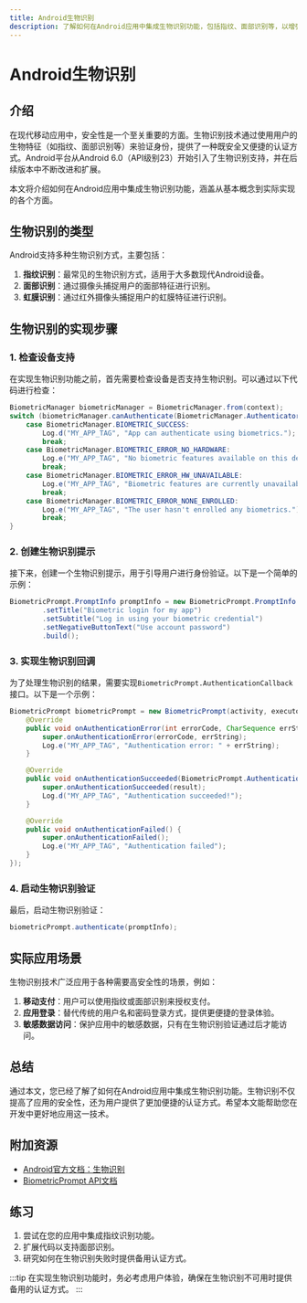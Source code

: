 ```yaml
---
title: Android生物识别
description: 了解如何在Android应用中集成生物识别功能，包括指纹、面部识别等，以增强应用的安全性。
---
```


# Android生物识别

## 介绍

在现代移动应用中，安全性是一个至关重要的方面。生物识别技术通过使用用户的生物特征（如指纹、面部识别等）来验证身份，提供了一种既安全又便捷的认证方式。Android平台从Android 6.0（API级别23）开始引入了生物识别支持，并在后续版本中不断改进和扩展。

本文将介绍如何在Android应用中集成生物识别功能，涵盖从基本概念到实际实现的各个方面。

## 生物识别的类型

Android支持多种生物识别方式，主要包括：

1. **指纹识别**：最常见的生物识别方式，适用于大多数现代Android设备。
2. **面部识别**：通过摄像头捕捉用户的面部特征进行识别。
3. **虹膜识别**：通过红外摄像头捕捉用户的虹膜特征进行识别。

## 生物识别的实现步骤

### 1. 检查设备支持

在实现生物识别功能之前，首先需要检查设备是否支持生物识别。可以通过以下代码进行检查：

```java
BiometricManager biometricManager = BiometricManager.from(context);
switch (biometricManager.canAuthenticate(BiometricManager.Authenticators.BIOMETRIC_STRONG | BiometricManager.Authenticators.DEVICE_CREDENTIAL)) {
    case BiometricManager.BIOMETRIC_SUCCESS:
        Log.d("MY_APP_TAG", "App can authenticate using biometrics.");
        break;
    case BiometricManager.BIOMETRIC_ERROR_NO_HARDWARE:
        Log.e("MY_APP_TAG", "No biometric features available on this device.");
        break;
    case BiometricManager.BIOMETRIC_ERROR_HW_UNAVAILABLE:
        Log.e("MY_APP_TAG", "Biometric features are currently unavailable.");
        break;
    case BiometricManager.BIOMETRIC_ERROR_NONE_ENROLLED:
        Log.e("MY_APP_TAG", "The user hasn't enrolled any biometrics.");
        break;
}
```

### 2. 创建生物识别提示

接下来，创建一个生物识别提示，用于引导用户进行身份验证。以下是一个简单的示例：

```java
BiometricPrompt.PromptInfo promptInfo = new BiometricPrompt.PromptInfo.Builder()
        .setTitle("Biometric login for my app")
        .setSubtitle("Log in using your biometric credential")
        .setNegativeButtonText("Use account password")
        .build();
```

### 3. 实现生物识别回调

为了处理生物识别的结果，需要实现`BiometricPrompt.AuthenticationCallback`接口。以下是一个示例：

```java
BiometricPrompt biometricPrompt = new BiometricPrompt(activity, executor, new BiometricPrompt.AuthenticationCallback() {
    @Override
    public void onAuthenticationError(int errorCode, CharSequence errString) {
        super.onAuthenticationError(errorCode, errString);
        Log.e("MY_APP_TAG", "Authentication error: " + errString);
    }

    @Override
    public void onAuthenticationSucceeded(BiometricPrompt.AuthenticationResult result) {
        super.onAuthenticationSucceeded(result);
        Log.d("MY_APP_TAG", "Authentication succeeded!");
    }

    @Override
    public void onAuthenticationFailed() {
        super.onAuthenticationFailed();
        Log.e("MY_APP_TAG", "Authentication failed");
    }
});
```

### 4. 启动生物识别验证

最后，启动生物识别验证：

```java
biometricPrompt.authenticate(promptInfo);
```

## 实际应用场景

生物识别技术广泛应用于各种需要高安全性的场景，例如：

1. **移动支付**：用户可以使用指纹或面部识别来授权支付。
2. **应用登录**：替代传统的用户名和密码登录方式，提供更便捷的登录体验。
3. **敏感数据访问**：保护应用中的敏感数据，只有在生物识别验证通过后才能访问。

## 总结

通过本文，您已经了解了如何在Android应用中集成生物识别功能。生物识别不仅提高了应用的安全性，还为用户提供了更加便捷的认证方式。希望本文能帮助您在开发中更好地应用这一技术。

## 附加资源

- [Android官方文档：生物识别](https://developer.android.com/training/sign-in/biometric-auth)
- [BiometricPrompt API文档](https://developer.android.com/reference/android/hardware/biometrics/BiometricPrompt)

## 练习

1. 尝试在您的应用中集成指纹识别功能。
2. 扩展代码以支持面部识别。
3. 研究如何在生物识别失败时提供备用认证方式。

:::tip
在实现生物识别功能时，务必考虑用户体验，确保在生物识别不可用时提供备用的认证方式。
:::